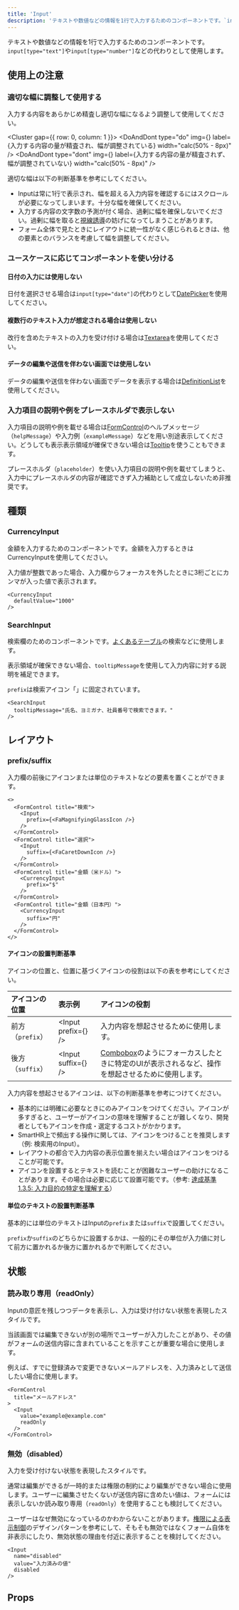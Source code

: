 ```yaml
---
title: 'Input'
description: 'テキストや数値などの情報を1行で入力するためのコンポーネントです。`input[type="text"]`や`input[type="number"]`などの代わりとして使用します。'
---
```



テキストや数値などの情報を1行で入力するためのコンポーネントです。`input[type="text"]`や`input[type="number"]`などの代わりとして使用します。

<ComponentStory name="Input" />

## 使用上の注意

### 適切な幅に調整して使用する

入力する内容をあらかじめ精査し適切な幅になるよう調整して使用してください。

<Cluster gap={{ row: 0, column: 1 }}>
  <DoAndDont
    type="do"
    img={<StaticImage src={inputWidthDo} alt="do" />}
    label={<Text>入力する内容の量が精査され、幅が調整されている</Text>}
    width="calc(50% - 8px)"
  />
  <DoAndDont
    type="dont"
    img={<StaticImage src={inputWidthDont} alt="dont" />}
    label={<Text>入力する内容の量が精査されず、幅が調整されていない</Text>}
    width="calc(50% - 8px)"
  />
</Cluster>

適切な幅は以下の判断基準を参考にしてください。

- Inputは常に1行で表示され、幅を超える入力内容を確認するにはスクロールが必要になってしまいます。十分な幅を確保してください。
- 入力する内容の文字数の予測が付く場合、過剰に幅を確保しないでください。過剰に幅を取ると[視線誘導](/products/design-patterns/visual-guidance/)の妨げになってしまうことがあります。
- フォーム全体で見たときにレイアウトに統一性がなく感じられるときは、他の要素とのバランスを考慮して幅を調整してください。

### ユースケースに応じてコンポーネントを使い分ける

#### 日付の入力には使用しない

日付を選択させる場合は`input[type="date"]`の代わりとして[DatePicker](/products/components/date-picker/)を使用してください。

#### 複数行のテキスト入力が想定される場合は使用しない

改行を含めたテキストの入力を受け付ける場合は[Textarea](/products/components/textarea/)を使用してください。

#### データの編集や送信を伴わない画面では使用しない

データの編集や送信を伴わない画面でデータを表示する場合は[DefinitionList](/products/components/definition-list/)を使用してください。

### 入力項目の説明や例をプレースホルダで表示しない

入力項目の説明や例を載せる場合は[FormControl](/products/components/form-control/)のヘルプメッセージ（`helpMessage`）や入力例（`exampleMessage`）などを用い別途表示してください。どうしても表示表示領域が確保できない場合は[Tooltip](/products/components/tooltip/)を使うこともできます。

プレースホルダ（`placeholder`）を使い入力項目の説明や例を載せてしまうと、入力中にプレースホルダの内容が確認できず入力補助として成立しないため非推奨です。

## 種類

### CurrencyInput

金額を入力するためのコンポーネントです。金額を入力するときはCurrencyInputを使用してください。

入力値が整数であった場合、入力欄からフォーカスを外したときに3桁ごとにカンマが入った値で表示されます。

```tsx editable codeBlock
<CurrencyInput
  defaultValue="1000"
/>
```

### SearchInput

検索欄のためのコンポーネントです。[よくあるテーブル](/products/design-patterns/smarthr-table/)の検索などに使用します。

表示領域が確保できない場合、`tooltipMessage`を使用して入力内容に対する説明を補足できます。

`prefix`は検索アイコン「<FaMagnifyingGlassIcon alt="FaMagnifyingGlassIcon 虫眼鏡のアイコン" />」に固定されています。

```tsx editable codeBlock noIframe
<SearchInput
  tooltipMessage="氏名、ヨミガナ、社員番号で検索できます。"
/>
```

## レイアウト

### prefix/suffix

入力欄の前後にアイコンまたは単位のテキストなどの要素を置くことができます。

```tsx editable codeBlock
<>
  <FormControl title="検索">
    <Input
      prefix={<FaMagnifyingGlassIcon />}
    />
  </FormControl>
  <FormControl title="選択">
    <Input
      suffix={<FaCaretDownIcon />}
    />
  </FormControl>
  <FormControl title="金額（米ドル）">
    <CurrencyInput
      prefix="$"
    />
  </FormControl>
  <FormControl title="金額（日本円）">
    <CurrencyInput
      suffix="円"
    />
  </FormControl>
</>
```

#### アイコンの設置判断基準

アイコンの位置と、位置に基づくアイコンの役割は以下の表を参考にしてください。

| アイコンの位置 | 表示例 | アイコンの役割 |
| :-- | :-- | :-- |
| 前方（`prefix`） | <Input prefix={<FaMagnifyingGlassIcon />} /> | 入力内容を想起させるために使用します。 |
| 後方（`suffix`） | <Input suffix={<FaCaretDownIcon />} /> | [Combobox](/products/components/combo-box/)のようにフォーカスしたときに特定のUIが表示されるなど、操作を想起させるために使用します。 |

入力内容を想起させるアイコンは、以下の判断基準を参考につけてください。

- 基本的には明確に必要なときにのみアイコンをつけてください。アイコンが多すぎると、ユーザーがアイコンの意味を理解することが難しくなり、開発者としてもアイコンを作成・選定するコストがかかります。
- SmartHR上で頻出する操作に関しては、アイコンをつけることを推奨します（例: 検索用のInput）。
- レイアウトの都合で入力内容の表示位置を揃えたい場合はアイコンをつけることが可能です。
- アイコンを設置するとテキストを読むことが困難なユーザーの助けになることがあります。その場合は必要に応じて設置可能です。（参考: [達成基準 1.3.5: 入力目的の特定を理解する](https://waic.jp/translations/WCAG21/Understanding/identify-input-purpose.html)）

#### 単位のテキストの設置判断基準

基本的には単位のテキストはInputの`prefix`または`suffix`で設置してください。

`prefix`か`suffix`のどちらかに設置するかは、一般的にその単位が入力値に対して前方に置かれるか後方に置かれるかで判断してください。

## 状態

### 読み取り専用（readOnly）

Inputの意匠を残しつつデータを表示し、入力は受け付けない状態を表現したスタイルです。

当該画面では編集できないが別の場所でユーザーが入力したことがあり、その値がフォームの送信内容に含まれていることを示すことが重要な場合に使用します。

例えば、すでに登録済みで変更できないメールアドレスを、入力済みとして送信したい場合に使用します。

```tsx editable codeBlock noIframe
<FormControl
  title="メールアドレス"
>
  <Input
    value="example@example.com"
    readOnly
  />
</FormControl>
```

### 無効（disabled）

入力を受け付けない状態を表現したスタイルです。

通常は編集ができるが一時的または権限の制約により編集ができない場合に使用します。ユーザーに編集させたくないが送信内容に含めたい値は、フォームには表示しないか読み取り専用（`readOnly`）を使用することも検討してください。

ユーザーはなぜ無効になっているのかわからないことがあります。[権限による表示制御](/products/design-patterns/access-control-pattern/)のデザインパターンを参考にして、そもそも無効ではなくフォーム自体を非表示にしたり、無効状態の理由を付近に表示することを検討してください。

```tsx editable codeBlock noIframe
<Input
  name="disabled"
  value="入力済みの値"
  disabled
/>
```

## Props

<ComponentPropsTable name="Input" />

